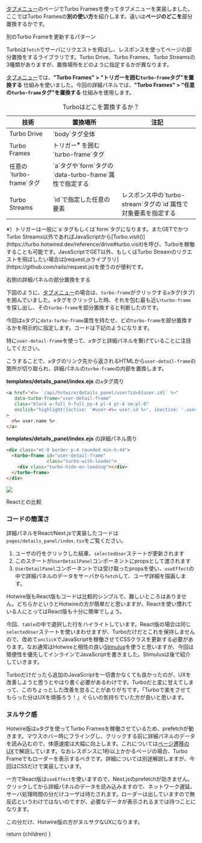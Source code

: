 
[タブメニュー](/commentaries/tabbed_menus)のページでTurbo Framesを使ってタブメニューを実装しました。ここではTurbo Framesの**別の使い方**を紹介します。違いは**ページのどこを**部分置換するかです。

<H2WithHash id="turbo-frame-targeting-outside">別のTurbo Frameを更新するパターン</H2WithHash>

Turboは`fetch`でサーバにリクエストを飛ばし、レスポンスを使ってページの部分置換をするライブラリです。Turbo Drive、Turbo Frames、Turbo Streamsの3種類がありますが、置換場所をどのように指定するかが異なります。

[タブメニュー](/commentaries/tabbed_menus)では、**"Turbo Frames" > "トリガーを囲む`turbo-frame`タグ"を置換する** 仕組みを使いました。今回の詳細パネルでは、**"Turbo Frames" > "任意の`turbo-frame`タグ"を置換する** 仕組みを使用します。

<div className="mt-8 flow-root">
  <div className="-mx-4 -my-2 overflow-x-auto sm:-mx-6 lg:-mx-8">
    <div className="inline-block min-w-full py-2 align-middle sm:px-6 lg:px-8">
      <table className="min-w-full divide-y divide-gray-300">
        <caption className="caption-top text-left font-bold">Turboはどこを置換するか？</caption>
        <thead>
        <tr>
          <th scope="col" className="py-3.5 pl-4 pr-3 text-left text-sm font-semibold text-gray-900 sm:pl-3">技術</th>
          <th scope="col" className="min-w-28 px-3 py-3.5 text-left text-sm font-semibold text-gray-900">置換場所</th>
          <th scope="col" className="min-w-28 px-3 py-3.5 text-left text-sm font-semibold text-gray-900">注記</th>
        </tr>
        </thead>
        <tbody className="bg-white whitespace-nowrap">
        <tr className="even:bg-gray-50">
          <td className="px-3 py-4 text-sm text-gray-500">Turbo Drive</td>
          <td className="px-3 py-4 text-sm text-gray-500">`body`タグ全体</td>
          <td className="px-3 py-4 text-sm text-gray-500"></td>
        </tr>
        <tr className="even:bg-gray-50">
          <td className="whitespace-nowrap px-3 py-4 text-sm text-gray-500" rowSpan={2}>Turbo Frames</td>
          <td className="px-3 py-4 text-sm text-gray-500">トリガー<sup>※</sup> を囲む`turbo-frame`タグ</td>
          <td className="px-3 py-4 text-sm text-gray-500"></td>
        </tr>
        <tr className="even:bg-gray-50">
          <td className="px-3 py-4 text-sm text-gray-500">任意の`turbo-frame`タグ</td>
          <td className="px-3 py-4 text-sm text-gray-500">`a`タグや`form`タグの`data-turbo-frame`属性で指定する</td>
        </tr>
        <tr className="even:bg-gray-50">
          <td className="whitespace-nowrap px-3 py-4 text-sm text-gray-500">Turbo Streams</td>
          <td className="px-3 py-4 text-sm text-gray-500">`id`で指定した任意の要素</td>
          <td className="px-3 py-4 text-sm text-gray-500">レスポンス中の`turbo-stream`タグの`id`属性で対象要素を指定する</td>
        </tr>
        </tbody>
      </table>
    </div>
  </div>
</div>
<div className="mt-4 text-gray-400 text-sm">※）トリガーは一般に`a`タグもしくは`form`タグになります。またGETでかつTurbo Streams以外であればJavaScriptから[Turbo.visit()](https://turbo.hotwired.dev/reference/drive#turbo.visit)を呼び、Turboを稼働することも可能です。JavaScriptでGET以外、もしくはTurbo Streamのリクエストを飛ばしたい場合は[request.jsライブラリ](https://github.com/rails/request.js)を使うのが便利です。</div>

<H2WithHash id="details-panel-targetting">右側の詳細パネルの部分置換をする</H2WithHash>

下図のように、[タブメニュー](/commentaries/tabbed_menus)の場合は、`turbo-frame`がクリックする`a`タグ(タブ)を囲んでいました。`a`タグをクリックした時、それを包む最も近い`turbo-frame`を探し出し、その`turbo-frame`を部分置換すると判断したのです。

今回は`a`タグに`data-turbo-frame`属性を持たせ、どの`turbo-frame`を部分置換するかを明示的に指定します。コードは下記のようになります。

特に`user-detail-frame`を使って、`a`タグと詳細パネルを繋げていることに注目してください。

こうすることで、`a`タグのリンク先から返されるHTMLから`user-detail-frame`の箇所が切り取られ、詳細パネルの`turbo-frame`の内部を置換します。

**templates/details_panel/index.ejs** の`a`タグ周り
```html
<a href="<%= `/api/hotwire/details_panel/user?id=${user.id}` %>"
   data-turbo-frame="user-detail-frame"
   class="block w-full h-full py-4 pl-4 pr-4 sm:pl-0"
   onclick="highlight({active: '#user-<%= user.id %>', inactive: '.user-row'})"
>
  <%= user.name %>
</a>
```

**templates/details_panel/index.ejs** の詳細パネル周り
```html
<div class="mt-8 border p-4 rounded min-h-44">
  <turbo-frame id="user-detail-frame"
               class="turbo-with-loader">
    <div class="turbo-hide-on-loading"></div>
  </turbo-frame>
</div>
```

<div className="mt-12">
  <Image src={detailsTurboframeImage}/>
</div>

<H2WithHash id="comparison-with-react">Reactとの比較</H2WithHash>

### コードの簡潔さ

詳細パネルをReact/Next.jsで実装したコードは`pages/details_panel/index.tsx`をご覧ください。

1. ユーザの行をクリックした結果、`selectedUser`ステートが更新されます
2. このステートが`UserDetailPanel`コンポーネントにpropsとして渡されます
3. `UserDetailPanel`コンポーネントでは受け取ったpropsを使い、`useEffect`の中で詳細パネルのデータをサーバから`fetch`して、ユーザ詳細を描画します。

Hotwire版もReact版もコードは比較的シンプルで、難しいところはありません。どちらかというとHotwireの方が簡単だと思いますが、Reactを使い慣れている人にとってはReact版も十分に簡単でしょう。

今回、`table`の中で選択した行をハイライトしています。React版の場合は同じ`selectedUser`ステートを使いまわせますが、Turboだけだとこれを保持しませんので、改めて`onclick`でJavaScriptを稼働させてCSSクラスを更新する必要があります。なお通常はHotwireと相性の良い[Stimulus](https://stimulus.hotwired.dev/)を使うと思いますが、今回は簡便性を優先してインラインでJavaScriptを書きました。Stimulusは後で紹介していきます。

Turboだけだったら追加のJavaScriptを一切書かなくても良かったのが、UXを改善しようと思うとやはり書く必要があるわけです。Turboだと変に甘えてしまって、このちょっとした改善を怠ることがありがちです。「Turboで楽をさせてもらった分はUXを頑張ろう！」ぐらいの気持ちでいた方が良いと思います。

### ヌルサク感

Hotwire版は`a`タグを使ってTurbo Framesを稼働させているため、prefetchが動きます。マウスホバー時にフライングし、クリックする前に詳細パネルのデータを読み込むので、体感速度は大幅に向上します。これについては[ページ遷移のUX](http://localhost:3000/commentaries/page_transitions#page-transition-ux)で解説しています。なおレスポンスに1秒以上かかるページの場合、Turbo Frameでもローダーを表示するべきです。詳細については別途解説しますが、今回はCSSだけで実装しています。

一方でReact版は`useEffect`を使いますので、Next.jsのprefetchが効きません。クリックしてから詳細パネルのデータを読み込みますので、ネットワーク遅延、サーバ処理時間の分だけユーザは待たされます。ローダーは出していますので無反応というわけではないのですが、必要なデータが表示されるまでは待つことになります。

この分だけ、Hotwire版の方がヌルサクなUXになります。

  return <CommentaryLayout
    title="Details Panel"
    subtitle="詳細パネル"
    section="Commentary">
    <MDXRenderer>{children}</MDXRenderer>
  </CommentaryLayout>
}
